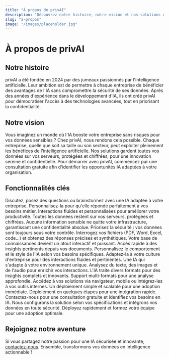 ---
title: "À propos de privAI"
description: "Découvrez notre histoire, notre vision et nos solutions en intelligence artificielle sécurisée et personnalisée"
slug: "a-propos"
image: "/images/placeholder.jpg"
---

# À propos de privAI

## Notre histoire

<Note>
privAI a été fondée en 2024 par des jumeaux passionnés par l'intelligence artificielle. Leur ambition est de permettre à chaque entreprise de bénéficier des avantages de l'IA sans compromettre la sécurité de ses données. Après des années d'expérience dans le développement d'IA, ils ont créé privAI pour démocratiser l'accès à des technologies avancées, tout en priorisant la confidentialité.
</Note>

## Notre vision

<Info>
Vous imaginez un monde où l'IA booste votre entreprise sans risques pour vos données sensibles ? Chez privAI, nous rendons cela possible. Chaque entreprise, quelle que soit sa taille ou son secteur, peut exploiter pleinement les bénéfices de l'intelligence artificielle. Nos solutions gardent toutes vos données sur vos serveurs, protégées et chiffrées, pour une innovation sereine et confidentielle.
</Info>

<Tip>
Pour démarrer avec privAI, commencez par une consultation gratuite afin d'identifier les opportunités IA adaptées à votre organisation.
</Tip>

## Fonctionnalités clés

<CardGroup cols={2}>
<Card title="IA conversationnelle sur mesure" icon="message-circle" href="/chatbot-ia">
Discutez, posez des questions ou brainstormez avec une IA adaptée à votre entreprise. Personnalisez-la pour qu'elle réponde parfaitement à vos besoins métier.

<Check>
Interactions fluides et personnalisées pour améliorer votre productivité.
</Check>
</Card>

<Card title="Sécurité maximale" icon="shield">
Toutes les données restent sur vos serveurs, protégées et chiffrées. Aucune information sensible ne quitte votre infrastructure, garantissant une confidentialité absolue.

<Warning>
Priorisez la sécurité : vos données sont toujours sous votre contrôle.
</Warning>
</Card>

<Card title="RAG : Recherche documentaire intelligente" icon="search">
Interrogez vos fichiers (PDF, Word, Excel, code…) et obtenez des réponses précises et synthétiques. Votre base de connaissances devient un atout interactif et puissant.

<Check>
Accès rapide à des insights pertinents depuis vos documents.
</Check>
</Card>

<Card title="Fine-tuning métier" icon="settings">
Personnalisez le comportement et le style de l'IA selon vos besoins spécifiques. Adaptez-la à votre culture d'entreprise pour des interactions fluides et pertinentes.

<Check>
Une IA qui s'adapte à votre environnement unique.
</Check>
</Card>

<Card title="Multimodalité" icon="image">
Analysez du texte, des images et de l'audio pour enrichir vos interactions. L'IA traite divers formats pour des insights complets et innovants.

<Check>
Support multi-formats pour une analyse approfondie.
</Check>
</Card>

<Card title="Déploiement rapide et multi-plateforme" icon="zap">
Accédez à vos solutions via navigateur, mobile ou intégrez-les à vos outils internes. Un déploiement simple et scalable pour une adoption immédiate.

<Check>
Déploiement en quelques étapes pour une intégration rapide.
</Check>
</Card>
</CardGroup>

<Steps>
<Step title="Évaluation initiale">
Contactez-nous pour une consultation gratuite et identifiez vos besoins en IA.
</Step>

<Step title="Configuration personnalisée">
Nous configurons la solution selon vos spécifications et intégrons vos données en toute sécurité.
</Step>

<Step title="Déploiement et formation">
Déployez rapidement et formez votre équipe pour une adoption optimale.
</Step>
</Steps>

## Rejoignez notre aventure

Si vous partagez notre passion pour une IA sécurisée et innovante, [contactez-nous](/contact). Ensemble, transformons vos données en intelligence actionnable !
